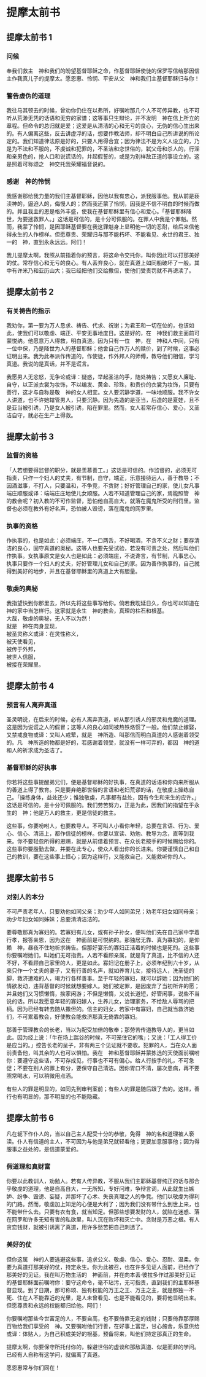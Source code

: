 
# 提摩太前书

## 提摩太前书 1

### 问候

奉我们救主　神和我们的盼望基督耶稣之命，作基督耶稣使徒的<Pn>保罗</Pn>写信给那因信主作我真儿子的<Pn>提摩太</Pn>。愿恩惠、怜悯、平安从父　神和我们主基督耶稣归与你！<br/>

### 警告虚伪的道理

我往<Pn>马其顿</Pn>去的时候，曾劝你仍住在<Pn>以弗所</Pn>，好嘱咐那几个人不可传异教，也不可听从荒渺无凭的话语和无穷的家谱；这等事只生辩论，并不发明　神在信上所立的章程。但命令的总归就是爱；这爱是从清洁的心和无亏的良心，无伪的信心生出来的。有人偏离这些，反去讲虚浮的话，想要作教法师，却不明白自己所讲说的所论定的。我们知道律法原是好的，只要人用得合宜；因为律法不是为义人设立的，乃是为不法和不服的，不虔诚和犯罪的，不圣洁和恋世俗的，弑父母和杀人的，行淫和亲男色的，抢人口和说谎话的，并起假誓的，或是为别样敌正道的事设立的。这是照着可称颂之　神交托我荣耀福音说的。<br/>

### 感谢　神的怜悯

我感谢那给我力量的我们主基督耶稣，因他以我有忠心，派我服事他。我从前是亵渎<Add>神</Add>的，逼迫<Add>人</Add>的，侮慢<Add>人</Add>的；然而我还蒙了怜悯，因我是不信不明白的时候而做的。并且我主的恩是格外丰盛，使我在基督耶稣里有信心和爱心。「基督耶稣降世，为要拯救罪人。」这话是可信的，是十分可佩服的。在罪人中我是个罪魁。然而，我蒙了怜悯，是因耶稣基督要在我这罪魁身上显明他一切的忍耐，给后来信他得永生的人作榜样。但愿尊贵、荣耀归与那不能朽坏、不能看见、永世的君王、独一的　神，直到永永远远。阿们！<br/>

我儿<Pn>提摩太</Pn>啊，我照从前指着你的预言，将这命令交托你，叫你因此可以打那美好的仗。常存信心和无亏的良心。有人丢弃良心，就在真道上如同船破坏了一般。其中有<Pn>许米乃</Pn>和<Pn>亚历山大</Pn>；我已经把他们交给撒但，使他们受责罚就不再谤渎了。<br/>

## 提摩太前书 2

### 有关祷告的指示

我劝你，第一要为万人恳求、祷告、代求、祝谢；为君王和一切在位的，<Add>也该如此</Add>，使我们可以敬虔、端正、平安无事地度日。这是好的，在　神我们救主面前可蒙悦纳。他愿意万人得救，明白真道。因为只有一位　神，在　神和人中间，只有一位中保，乃是<Add>降世</Add>为人的基督耶稣；他舍自己作万人的赎价，到了时候，这事必证明出来。我为此奉派作传道的，作使徒，作外邦人的师傅，教导他们相信，学习真道。我说的是真话，并不是谎言。<br/>

我愿男人无忿怒，无争论<Nt>或译：疑惑</Nt>，举起圣洁的手，随处祷告；又愿女人廉耻、自守，以正派衣裳为妆饰，不以编发、黄金、珍珠，和贵价的衣裳为妆饰，只要有善行，这才与自称是敬　神的女人相宜。女人要沉静学道，一味地顺服。我不许女人讲道，也不许她辖管男人，只要沉静。因为先造的是<Pn>亚当</Pn>，后造的是<Pn>夏娃</Pn>，且不是<Pn>亚当</Pn>被引诱，乃是女人被引诱，陷在罪里。然而，女人若常存信心、爱心，又圣洁自守，就必在生产上得救。<br/>

## 提摩太前书 3

### 监督的资格

「人若想要得监督的职分，就是羡慕善工。」这话是可信的。作监督的，必须无可指责，只作一个妇人的丈夫，有节制，自守，端正，乐意接待远人，善于教导；不因酒滋事，不打人，只要温和，不争竞，不贪财；好好管理自己的家，使儿女凡事端庄顺服<Nt>或译：端端庄庄地使儿女顺服</Nt>。人若不知道管理自己的家，焉能照管　神的教会呢？初入教的不可作监督，恐怕他自高自大，就落在魔鬼<Add>所受</Add>的刑罚里。监督也必须在教外有好名声，恐怕被人毁谤，落在魔鬼的网罗里。<br/>

### 执事的资格

作执事的，也是如此：必须端庄，不一口两舌，不好喝酒，不贪不义之财；要存清洁的良心，固守真道的奥秘。这等人也要先受试验，若没有可责之处，然后叫他们作执事。女执事<Nt>原文是女人</Nt>也是如此：必须端庄，不说谗言，有节制，凡事忠心。执事只要作一个妇人的丈夫，好好管理儿女和自己的家。因为善作执事的，自己就得到美好的地步，并且在基督耶稣里的真道上大有胆量。<br/>

### 敬虔的奥秘

我指望快到你那里去，所以先将这些事写给你。倘若我耽延日久，你也可以知道在　神的家中当怎样行。这家就是永生　神的教会，真理的柱石和根基。<br/>
大哉，敬虔的奥秘，无人不以为然！<br/>
就是　神在肉身显现，<br/>
被圣灵称义<Nt>或译：在灵性称义</Nt>，<br/>
被天使看见，<br/>
被传于外邦，<br/>
被世人信服，<br/>
被接在荣耀里。<br/>

## 提摩太前书 4

### 预言有人离弃真道

圣灵明说，在后来的时候，必有人离弃真道，听从那引诱人的<Add>邪</Add>灵和鬼魔的道理。这是因为说谎之人的假冒；这等人的良心如同被热铁烙惯了一般。他们禁止嫁娶，又禁戒食物<Nt>或译：又叫人戒荤</Nt>，就是　神所造、叫那信而明白真道的人感谢着领受的。凡　神所造的物都是好的，若感谢着领受，就没有一样可弃的，都因　神的道和人的祈求成为圣洁了。<br/>

### 基督耶稣的好执事

你若将这些事提醒弟兄们，便是基督耶稣的好执事，在真道的话语和你向来所服从的善道上得了教育。只是要弃绝那世俗的言语和老妇荒谬的话，在敬虔上操练自己。「操练身体，益处还少；惟独敬虔，凡事都有益处，因有今生和来生的应许。」这话是可信的，是十分可佩服的。我们劳苦努力，正是为此，因我们的指望在乎永生的　神；他是万人的救主，更是信徒的救主。<br/>

这些事，你要吩咐人，也要教导人。不可叫人小看你年轻，总要在言语、行为、爱心、信心、清洁上，都作信徒的榜样。你要以宣读、劝勉、教导为念，直等到我来。你不要轻忽所得的恩赐，就是从前借着预言、在众长老按手的时候赐给你的。这些事你要殷勤去做，并要在此专心，使众人看出你的长进来。你要谨慎自己和自己的教训，要在这些事上恒心；因为这样行，又能救自己，又能救听你的人。<br/>

## 提摩太前书 5

### 对别人的本分

不可严责老年人，只要劝他如同父亲；劝少年人如同弟兄；劝老年妇女如同母亲；劝少年妇女如同姊妹；总要清清洁洁的。<br/>

要尊敬那真为寡妇的。若寡妇有儿女，或有孙子孙女，便叫他们先在自己家中学着行孝，报答亲恩，因为这在　神面前是可悦纳的。那独居无靠、真为寡妇的，是仰赖　神，昼夜不住地祈求祷告。但那好宴乐的寡妇正活着的时候也是死的。这些事你要嘱咐她们，叫她们无可指责。人若不看顾亲属，就是背了真道，比不信的人还不好，不看顾自己家里的人，更是如此。寡妇记在册子上，必须年纪到六十岁，从来只作一个丈夫的妻子，又有行善的名声，就如养育儿女，接待远人，洗圣徒的脚，救济遭难的人，竭力行各样善事。至于年轻的寡妇，就可以辞她；因为她们的情欲发动，违背基督的时候就想要嫁人。她们被定罪，是因废弃了当初所许的愿；并且她们又习惯懒惰，挨家闲游；不但是懒惰，又说长道短，好管闲事，说些不当说的话。所以我愿意年轻的<Add>寡妇</Add>嫁人，生养儿女，治理家务，不给敌人辱骂的把柄。因为已经有转去随从撒但的。信<Add>主</Add>的妇女，若家中有寡妇，自己就当救济她们，不可累着教会，好使教会能救济那真<Add>无倚靠的</Add>寡妇。<br/>

那善于管理教会的长老，当以为配受加倍的敬奉；那劳苦传道教导人的，更当如此。因为经上说：「牛<Add>在场上</Add>踹谷的时候，不可笼住它的嘴」；又说：「工人得工价是应当的。」控告长老的呈子，非有两三个见证就不要收。犯罪的人，当在众人面前责备他，叫其余的人也可以惧怕。我在　神和基督耶稣并蒙拣选的天使面前嘱咐你：要遵守这些话，不可存成见，行事也不可有偏心。给人行按手的礼，不可急促；不要在别人的罪上有分，要保守自己清洁。因你胃口不清，屡次患病，再不要照常喝水，可以稍微用点酒。<br/>

有些人的罪是明显的，<Add>如同</Add>先到审判案前；有些人的罪是随后跟了去的。这样，善行也有明显的，那不明显的也不能隐藏。<br/>

## 提摩太前书 6

凡在轭下作仆人的，当以自己主人配受十分的恭敬，免得　神的名和道理被人亵渎。仆人有信道的主人，不可因为与他是弟兄就轻看他；更要加意服事他；因为得服事之益处的，是信道蒙爱的。<br/>

### 假道理和真财富

你要以此教训人，劝勉人。若有人传异教，不服从我们主耶稣基督纯正的话与那合乎敬虔的道理，他是自高自大，一无所知，专好问难，争辩言词，从此就生出嫉妒、纷争、毁谤、妄疑，并那坏了心术、失丧真理之人的争竞。他们以敬虔为得利的门路。然而，敬虔加上知足的心便是大利了；因为我们没有带什么到世上来，也不能带什么去。只要有衣有食，就当知足。但那些想要发财的人，就陷在迷惑、落在网罗和许多无知有害的私欲里，叫人沉在败坏和灭亡中。贪财是万恶之根。有人贪恋钱财，就被引诱离了真道，用许多愁苦把自己刺透了。<br/>

### 美好的仗

但你这属　神的人要逃避这些事，追求公义、敬虔、信心、爱心、忍耐、温柔。你要为真道打那美好的仗，持定永生。你为此被召，也在许多见证人面前，已经作了那美好的见证。我在叫万物生活的　神面前，并在向<Pn>本丢·彼拉多</Pn>作过那美好见证的基督耶稣面前嘱咐你：要守这命令，毫不玷污，无可指责，直到我们的主耶稣基督显现。到了日期，那可称颂、独有权能的万王之王、万主之主，就是那独一不死、住在人不能靠近的光里，是人未曾看见、也是不能看见的，要将他显明出来。但愿尊贵和永远的权能都归给他。阿们！<br/>

你要嘱咐那些今世富足的人，不要自高，也不要倚靠无定的钱财；只要倚靠那厚赐百物给我们享受的　神。又要嘱咐他们行善，在好事上富足，甘心施舍，乐意供给<Nt>或译：体贴</Nt>人，为自己积成美好的根基，预备将来，叫他们持定那真正的生命。<br/>

<Pn>提摩太</Pn>啊，你要保守所托付你的，躲避世俗的虚谈和那敌真道、似是而非的学问。已经有人自称有这学问，就偏离了真道。<br/>

愿恩惠<Add>常</Add>与你们同在！<br/>
